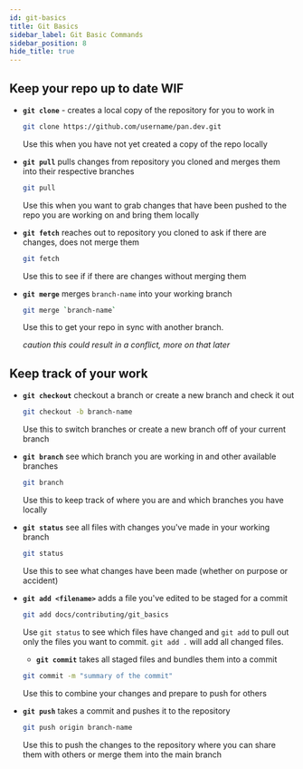 ```yaml
---
id: git-basics
title: Git Basics
sidebar_label: Git Basic Commands
sidebar_position: 8
hide_title: true
---
```


## Keep your repo up to date WIF

- **`git clone`** - creates a local copy of the repository for you to work in

  ```bash
  git clone https://github.com/username/pan.dev.git
  ```

  Use this when you have not yet created a copy of the repo locally

- **`git pull`** pulls changes from repository you cloned and merges them into their respective branches

  ```bash
  git pull
  ```

  Use this when you want to grab changes that have been pushed to the repo you are working on and bring them locally

- **`git fetch`** reaches out to repository you cloned to ask if there are changes, does not merge them

  ```bash
  git fetch
  ```

  Use this to see if if there are changes without merging them

- **`git merge`** merges `branch-name` into your working branch

  ```bash
  git merge `branch-name`
  ```

  Use this to get your repo in sync with another branch.

  _caution this could result in a conflict, more on that later_

## Keep track of your work

- **`git checkout`** checkout a branch or create a new branch and check it out

  ```bash
  git checkout -b branch-name
  ```

  Use this to switch branches or create a new branch off of your current branch

- **`git branch`** see which branch you are working in and other available branches

  ```bash
  git branch
  ```

  Use this to keep track of where you are and which branches you have locally

- **`git status`** see all files with changes you've made in your working branch

  ```bash
  git status
  ```

  Use this to see what changes have been made (whether on purpose or accident)

- **`git add <filename>`** adds a file you've edited to be staged for a commit

  ```bash
  git add docs/contributing/git_basics
  ```

  Use `git status` to see which files have changed and `git add` to pull out only the files you want to commit. `git add .` will add all changed files.

  - **`git commit`** takes all staged files and bundles them into a commit

  ```bash
  git commit -m "summary of the commit"
  ```

  Use this to combine your changes and prepare to push for others

- **`git push`** takes a commit and pushes it to the repository

  ```bash
  git push origin branch-name
  ```

  Use this to push the changes to the repository where you can share them with others or merge them into the main branch
